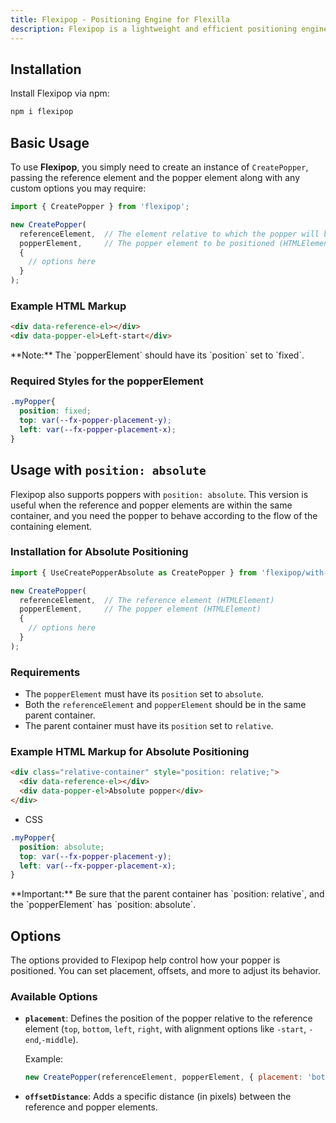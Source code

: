 ```yaml
---
title: Flexipop - Positioning Engine for Flexilla
description: Flexipop is a lightweight and efficient positioning engine tailored for Flexilla, offering seamless popper-like functionality with minimal overhead.
---
```



## Installation

Install Flexipop via npm:

```bash
npm i flexipop
```

## Basic Usage

To use **Flexipop**, you simply need to create an instance of `CreatePopper`, passing the reference element and the popper element along with any custom options you may require:

```js
import { CreatePopper } from 'flexipop';

new CreatePopper(
  referenceElement,  // The element relative to which the popper will be positioned (HTMLElement)
  popperElement,     // The popper element to be positioned (HTMLElement)
  {
    // options here
  }
);
```

### Example HTML Markup

```html
<div data-reference-el></div>
<div data-popper-el>Left-start</div>
```

<Callout type="note">
**Note:** The `popperElement` should have its `position` set to `fixed`.
</Callout>

<PreviewBox>
<PopperDefault/>
</PreviewBox>

### Required Styles for the popperElement

```css
.myPopper{
  position: fixed;
  top: var(--fx-popper-placement-y);
  left: var(--fx-popper-placement-x);
}
```

## Usage with `position: absolute`

Flexipop also supports poppers with `position: absolute`. This version is useful when the reference and popper elements are within the same container, and you need the popper to behave according to the flow of the containing element.

### Installation for Absolute Positioning

```js
import { UseCreatePopperAbsolute as CreatePopper } from 'flexipop/with-absolute';

new CreatePopper(
  referenceElement,  // The reference element (HTMLElement)
  popperElement,     // The popper element (HTMLElement)
  {
    // options here
  }
);
```

### Requirements

- The `popperElement` must have its `position` set to `absolute`.
- Both the `referenceElement` and `popperElement` should be in the same parent container.
- The parent container must have its `position` set to `relative`.


### Example HTML Markup for Absolute Positioning

```html
<div class="relative-container" style="position: relative;">
  <div data-reference-el></div>
  <div data-popper-el>Absolute popper</div>
</div>
```

- CSS 

```css
.myPopper{
  position: absolute;
  top: var(--fx-popper-placement-y);
  left: var(--fx-popper-placement-x);
}
```


<Callout type="note"> 
  **Important:** Be sure that the parent container has `position: relative`, and the `popperElement` has `position: absolute`.
</Callout>


## Options

The options provided to Flexipop help control how your popper is positioned. You can set placement, offsets, and more to adjust its behavior.

### Available Options

- **`placement`**: Defines the position of the popper relative to the reference element (`top`, `bottom`, `left`, `right`, with alignment options like `-start`, `-end`,`-middle`).
  
  Example:
  ```js
  new CreatePopper(referenceElement, popperElement, { placement: 'bottom-end' });
  ```

- **`offsetDistance`**: Adds a specific distance (in pixels) between the reference and popper elements.

